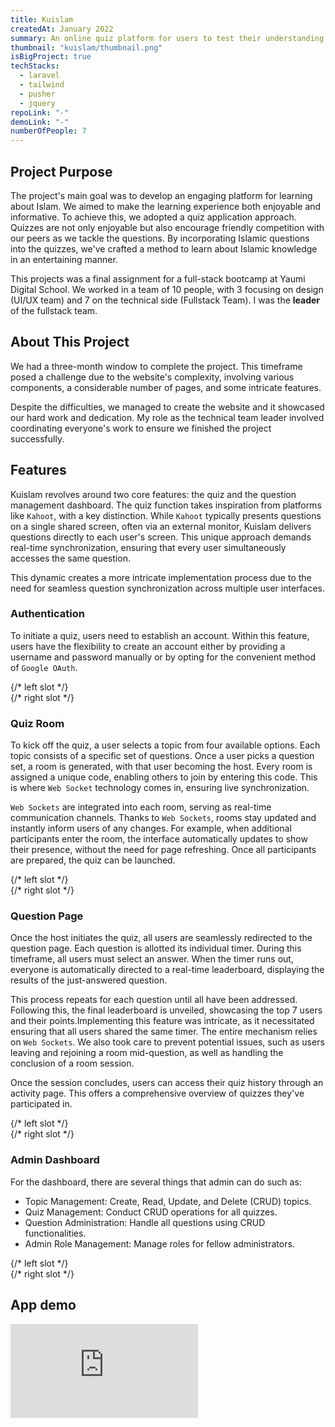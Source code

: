 ```yaml
---
title: Kuislam
createdAt: January 2022
summary: An online quiz platform for users to test their understanding of various aspects of Islam through interactive questions.
thumbnail: "kuislam/thumbnail.png"
isBigProject: true
techStacks:
  - laravel
  - tailwind
  - pusher
  - jquery
repoLink: "-"
demoLink: "-"
numberOfPeople: 7
---
```


## Project Purpose

The project's main goal was to develop an engaging platform for learning about Islam.
We aimed to make the learning experience both enjoyable and informative. To achieve this,
we adopted a quiz application approach. Quizzes are not only enjoyable but also encourage friendly
competition with our peers as we tackle the questions. By incorporating Islamic questions into the quizzes,
we've crafted a method to learn about Islamic knowledge in an entertaining manner.

This projects was a final assignment for a full-stack bootcamp at <StyledLink openNewTab href="https://www.instagram.com/yaumidigital.school/">Yaumi Digital School</StyledLink>.
We worked in a team of 10 people, with 3 focusing on design (UI/UX team) and 7 on the technical side (Fullstack Team).
I was the **leader** of the fullstack team.

## About This Project

We had a three-month window to complete the project. This timeframe posed a challenge due to the website's complexity,
involving various components, a considerable number of pages, and some intricate features.

Despite the difficulties, we managed to create the website and it showcased our hard work and dedication.
My role as the technical team leader involved coordinating everyone's work to ensure we finished the project
successfully.

## Features

Kuislam revolves around two core features: the quiz and the question management dashboard. The quiz function
takes inspiration from platforms like `Kahoot`, with a key distinction. While `Kahoot` typically presents questions
on a single shared screen, often via an external monitor, Kuislam delivers questions directly to each user's screen.
This unique approach demands real-time synchronization, ensuring that every user simultaneously accesses the same
question.

This dynamic creates a more intricate implementation process due to the need for seamless question synchronization
across multiple user interfaces.

### Authentication

To initiate a quiz, users need to establish an account. Within this feature, users have the flexibility to
create an account either by providing a username and password manually or by opting for the convenient method
of `Google OAuth`.

<ImageGallery>
  {/* left slot  */}
  <div className="flex-col space-y-4">
    <LightBox
      src="kuislam/login-page.png"
      alt="Login page."
      customSize={true}
      width={1920}
      height={944}
    />
  </div>
  {/* right slot  */}
  <div className="flex-col space-y-4">
    <LightBox
      src="kuislam/register-page.png"
      alt="Register page."
      customSize={true}
      width={1920}
      height={924}
    />
  </div>
</ImageGallery>

### Quiz Room

To kick off the quiz, a user selects a topic from four available options.
Each topic consists of a specific set of questions. Once a user picks a question set, a room is generated,
with that user becoming the host. Every room is assigned a unique code, enabling others to join by entering this code.
This is where `Web Socket` technology comes in, ensuring live synchronization.

`Web Sockets` are integrated into each room, serving as real-time communication channels. Thanks to `Web Sockets`,
rooms stay updated and instantly inform users of any changes. For example, when additional participants enter the room,
the interface automatically updates to show their presence, without the need for page refreshing.
Once all participants are prepared, the quiz can be launched.

<ImageGallery>
  {/* left slot  */}
  <div className="flex-col space-y-4">
    <LightBox
      src="kuislam/explore-page.png"
      alt="Explore page."
      customSize={true}
      width={1920}
      height={2360}
    />
  </div>
  {/* right slot  */}
  <div className="flex-col space-y-4">
    <LightBox
      src="kuislam/home-page.png"
      alt="Home page."
      customSize={true}
      width={1920}
      height={894}
    />
    <LightBox
      src="kuislam/room-page.png"
      alt="Room page."
      customSize={true}
      width={1920}
      height={894}
    />
    <LightBox
      src="kuislam/room-joined-page.png"
      alt="Room joined page."
      customSize={true}
      width={1920}
      height={940}
    />
  </div>
</ImageGallery>

### Question Page

Once the host initiates the quiz, all users are seamlessly redirected to the question page.
Each question is allotted its individual timer. During this timeframe, all users must select an answer.
When the timer runs out, everyone is automatically directed to a real-time leaderboard,
displaying the results of the just-answered question.

This process repeats for each question until all have been addressed. Following this, the final leaderboard is
unveiled, showcasing the top 7 users and their points.Implementing this feature was intricate, as it
necessitated ensuring that all users shared the same timer. The entire mechanism relies on `Web Sockets`.
We also took care to prevent potential issues, such as users leaving and rejoining a room mid-question,
as well as handling the conclusion of a room session.

Once the session concludes, users can access their quiz history through an activity page.
This offers a comprehensive overview of quizzes they've participated in.

<ImageGallery>
  {/* left slot  */}
  <div className="flex-col space-y-4">
    <LightBox
      src="kuislam/question-page.png"
      alt="Question page."
      customSize={true}
      width={1919}
      height={890}
    />
    <LightBox
      src="kuislam/final-leaderboard-page.png"
      alt="Question page."
      customSize={true}
      width={1899}
      height={932}
    />
  </div>
  {/* right slot  */}
  <div className="flex-col space-y-4">
    <LightBox
      src="kuislam/current-leaderboard-page.png"
      alt="Current leaderboard page."
      customSize={true}
      width={1919}
      height={892}
    />
    <LightBox
      src="kuislam/activity-page.png"
      alt="Activity page."
      customSize={true}
      width={1919}
      height={893}
    />
  </div>
</ImageGallery>

### Admin Dashboard

For the dashboard, there are several things that admin can do such as:

- Topic Management: Create, Read, Update, and Delete (CRUD) topics.
- Quiz Management: Conduct CRUD operations for all quizzes.
- Question Administration: Handle all questions using CRUD functionalities.
- Admin Role Management: Manage roles for fellow administrators.

<ImageGallery>
  {/* left slot  */}
  <div className="flex-col space-y-4">
    <LightBox
      src="kuislam/dashboard-topics-page.png"
      alt="Dashboard topics page."
      customSize={true}
      width={1920}
      height={894}
    />
    <LightBox
      src="kuislam/dashboard-quizzes-page.png"
      alt="Dashboard quizzes page."
      customSize={true}
      width={1920}
      height={894}
    />
    <LightBox
      src="kuislam/dashboard-questions-page.png"
      alt="Dashboard quizzes page."
      customSize={true}
      width={1920}
      height={894}
    />
    <LightBox
      src="kuislam/dashboard-home-page.png"
      alt="Dashboard home page."
      customSize={true}
      width={1920}
      height={894}
    />
  </div>
  {/* right slot  */}
  <div className="flex-col space-y-4">
    <LightBox
      src="kuislam/dashboard-form-topics-page.png"
      alt="Dashboard form topics page."
      customSize={true}
      width={1920}
      height={894}
    />
    <LightBox
      src="kuislam/dashboard-form-quizzes-page.png"
      alt="Dashboard form quizzes page."
      customSize={true}
      width={1920}
      height={894}
    />
    <LightBox
      src="kuislam/dashboard-form-questions-page.png"
      alt="Dashboard form questions page."
      customSize={true}
      width={1920}
      height={894}
    />
    <LightBox
      src="kuislam/dashboard-users-page.png"
      alt="Dashboard users page."
      customSize={true}
      width={1920}
      height={894}
    />
  </div>
</ImageGallery>

## App demo

<iframe
  className="w-full aspect-video rounded-md"
  src="https://www.youtube.com/embed/NiYtHYJZgTA"
  title="YouTube video player"
  frameBorder="0"
  allow="accelerometer; autoplay; clipboard-write; encrypted-media; gyroscope; picture-in-picture; web-share"
  allowFullScreen
></iframe>
